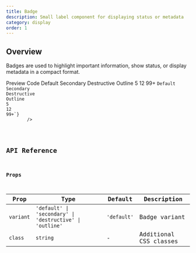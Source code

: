 ```yaml
---
title: Badge
description: Small label component for displaying status or metadata
category: display
order: 1
---
```



## Overview

Badges are used to highlight important information, show status, or display metadata in a compact format.

<Tabs defaultValue="preview" class="h-auto">
    <TabsList variant="pills" slot="list">
        <TabsTrigger value="preview" variant="pills">
            Preview
        </TabsTrigger>
        <TabsTrigger value="code" variant="pills">
            Code
        </TabsTrigger>
    </TabsList>
    <TabsContent value="preview" preview class="flex flex-row gap-2 flex-wrap content-center justify-center items-center">
            <Badge variant="default">Default</Badge>
            <Badge variant="secondary">Secondary</Badge>
            <Badge variant="destructive">Destructive</Badge>
            <Badge variant="outline">Outline</Badge>
            <Badge variant="destructive">5</Badge>
            <Badge variant="default">12</Badge>
            <Badge variant="secondary">99+</Badge>
    </TabsContent>
    <TabsContent value="code">
        <Code
            language="astro"
            code={`---
---
<Badge variant="default">Default</Badge>
<Badge variant="secondary">Secondary</Badge>
<Badge variant="destructive">Destructive</Badge>
<Badge variant="outline">Outline</Badge>
<Badge variant="destructive">5</Badge>
<Badge variant="default">12</Badge>
<Badge variant="secondary">99+</Badge>`}
        />
    </TabsContent>
</Tabs>

## API Reference

### Props

| Prop      | Type                                                     | Default     | Description            |
| --------- | -------------------------------------------------------- | ----------- | ---------------------- |
| `variant` | `'default' \| 'secondary' \| 'destructive' \| 'outline'` | `'default'` | Badge variant          |
| `class`   | `string`                                                 | -           | Additional CSS classes |